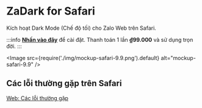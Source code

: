 
# ZaDark for Safari

Kích hoạt Dark Mode (Chế độ tối) cho Zalo Web trên Safari.

:::info
[**Nhấn vào đây**](https://go.quaric.com/zadark-safari) để cài đặt. Thanh toán 1 lần **₫99.000** và sử dụng trọn đời.
:::

<Image src={require('./img/mockup-safari-9.9.png').default} alt="mockup-safari-9.9" />

## Các lỗi thường gặp trên Safari

[Web: Các lỗi thường gặp](/blog/common-errors-on-web)